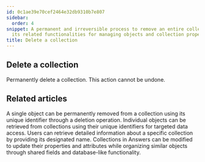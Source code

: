 ```yaml
---
id: 0c1ae39e70cef2464e32db9310b7e807
sidebar:
  order: 4
snippet: A permanent and irreversible process to remove an entire collection alongside
  its related functionalities for managing objects and collection properties.
title: Delete a collection
---
```


## Delete a collection

Permanently delete a collection. This action cannot be undone.


## Related articles
<CardGrid>
<LinkTitleCard header="<b>Objects > Delete an object</b>" href="/products/answers/objects/delete-object/" > A single object can be permanently removed from a collection using its unique identifier through a deletion operation. </LinkTitleCard>
<LinkTitleCard header="<b>Objects > Get an object</b>" href="/products/answers/objects/get-object/" > Individual objects can be retrieved from collections using their unique identifiers for targeted data access. </LinkTitleCard>
<LinkTitleCard header="<b>Collections > Get a collection</b>" href="/products/answers/collections/get-collection/" > Users can retrieve detailed information about a specific collection by providing its designated name. </LinkTitleCard>
<LinkTitleCard header="<b>Collections > Update a collection</b>" href="/products/answers/collections/update-collection/" > Collections in Answers can be modified to update their properties and attributes while organizing similar objects through shared fields and database-like functionality. </LinkTitleCard>
</CardGrid>